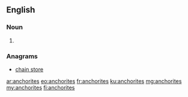 ==English==

===Noun===
{{head|en|noun plural form}}

# {{plural of|anchorite|lang=en}}

===Anagrams===
* [[chain store#English|chain store]]

[[ar:anchorites]]
[[eo:anchorites]]
[[fr:anchorites]]
[[ku:anchorites]]
[[mg:anchorites]]
[[my:anchorites]]
[[fi:anchorites]]